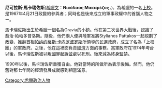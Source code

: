 '''尼可拉斯·馬卡瑞佐斯'''([[希臘文|希臘文]]：'''Νικόλαος Μακαρέζος'''，{{bd|1919年||2009年|8月3日|catIdx=Makarezos, Nikolaos}})，為希臘的一名[[上校|上校]]。是1967年4月21日政變的參與者；同時也是後來成立的軍事政權中的首腦人物之ㄧ。

馬卡瑞佐斯出生於希臘一個名為Gravia的小鎮。他在第二次世界大戰後，認識了喬治·帕帕多普洛斯。隨後，他們兩人便與陸軍准將Stylianos Pattakos一起規劃了政變、推翻首相[[帕纳约蒂斯·卡内罗波罗斯|帕纳约蒂斯·卡内罗波罗斯]]所領導的民選政府，成立了名為「上校團」的軍政府。之後，他在這裡面負責[[經濟|經濟]]方面的事務。當軍政府在1974年垮台以後，馬卡瑞佐斯被以叛國罪起訴並處以死刑。後來減為終身監禁。

1990年以後，馬卡瑞佐斯重獲自由。他對當時的所做所為表示後悔。然而，他仍舊對那七年間的經濟發展成就感到相當滿意。

{{Authority control}}
[[Category:希臘政治人物|Category:希臘政治人物]]